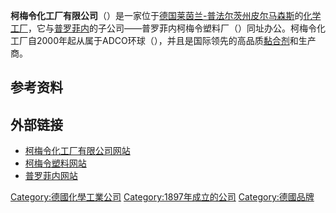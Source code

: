 {{Infobox company
| company_name     = 柯梅令化工厂有限公司
| company_logo   = <!-- 檔案不存在 [[File:Koemmerling.svg|frameless]] -->
| company_type   = [[有限責任公司_(德國)|有限公司]]
| foundation     = 1897年
| location       = {{GER}}[[皮尔马森斯|皮尔马森斯]]
| key_people     = 
| industry       = 黏合技术
| products       = 
| assets         =
| num_employees  = 331人 (2014年) <ref name=ebanz>Elektronischer Bundesanzeiger: [http://bundesanzeiger.de ''Jahresabschluss zum Geschäftsjahr vom 01.10.2013 bis zum 30.09.2014''].</ref>
| homepage       = [http://www.koe-chemie.de/index.php www.koe-chemie.de]
}}
'''柯梅令化工厂有限公司'''（{{lang-de|'''Kömmerling Chemische Fabrik GmbH'''}}）是一家位于[[德国|德国]][[莱茵兰-普法尔茨州|莱茵兰-普法尔茨州]][[皮尔马森斯|皮尔马森斯]]的[[化学工厂|化学工厂]]，它与[[普罗菲内|普罗菲内]]的子公司——普罗菲内柯梅令塑料厂（{{lang|de|profine GmbH Kömmerling Kunststoffe}}）同址办公。柯梅令化工厂自2000年起从属于ADCO环球（{{lang|de|ADCO Global Inc.}}），并且是国际领先的高品质[[黏合剂|黏合剂]]和{{link-de|密封剂|Dichtstoff}}生产商。

==参考资料==
{{reflist}}

== 外部链接 ==
* [http://www.koe-chemie.de 柯梅令化工厂有限公司网站] {{Wayback|url=http://www.koe-chemie.de/ |date=20210124204711 }}
* [http://www.kömmerling.de 柯梅令塑料网站] {{Wayback|url=http://www.xn--kmmerling-07a.de/ |date=20170517151901 }}
* [http://www.profine-group.de 普罗菲内网站] {{Wayback|url=http://www.profine-group.de/ |date=20080607114352 }}

{{Company-stub}}

{{DEFAULTSORT:Kömmerling}}
[[Category:德國化學工業公司|Category:德國化學工業公司]]
[[Category:1897年成立的公司|Category:1897年成立的公司]]
[[Category:德國品牌|Category:德國品牌]]